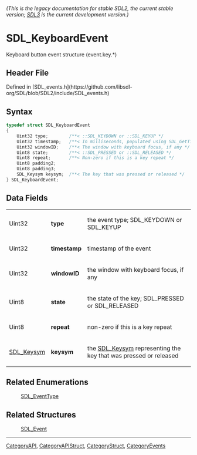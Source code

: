 ====== (This is the legacy documentation for stable SDL2, the current stable version; [https://wiki.libsdl.org/SDL3/ SDL3] is the current development version.) ======
= SDL_KeyboardEvent =

Keyboard button event structure (event.key.*)

== Header File ==

Defined in [SDL_events.h](https://github.com/libsdl-org/SDL/blob/SDL2/include/SDL_events.h)

== Syntax ==

<syntaxhighlight lang='c'>
typedef struct SDL_KeyboardEvent
{
    Uint32 type;        /**< ::SDL_KEYDOWN or ::SDL_KEYUP */
    Uint32 timestamp;   /**< In milliseconds, populated using SDL_GetTicks() */
    Uint32 windowID;    /**< The window with keyboard focus, if any */
    Uint8 state;        /**< ::SDL_PRESSED or ::SDL_RELEASED */
    Uint8 repeat;       /**< Non-zero if this is a key repeat */
    Uint8 padding2;
    Uint8 padding3;
    SDL_Keysym keysym;  /**< The key that was pressed or released */
} SDL_KeyboardEvent;</syntaxhighlight>

== Data Fields ==

{|
|Uint32
|'''type'''
|the event type; SDL_KEYDOWN or SDL_KEYUP
|-
|Uint32
|'''timestamp'''
|timestamp of the event
|-
|Uint32
|'''windowID'''
|the window with keyboard focus, if any
|-
|Uint8
|'''state'''
|the state of the key; SDL_PRESSED or SDL_RELEASED
|-
|Uint8
|'''repeat'''
|non-zero if this is a key repeat
|-
|[[SDL_Keysym]]
|'''keysym'''
|the [[SDL_Keysym]] representing the key that was pressed or released
|}

== Related Enumerations ==

:[[SDL_EventType]]

== Related Structures ==

:[[SDL_Event]]

----
[[CategoryAPI]], [[CategoryAPIStruct]], [[CategoryStruct]], [[CategoryEvents]]


